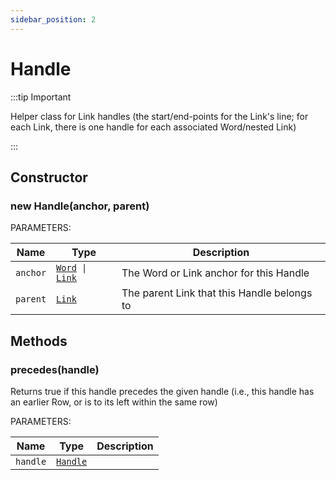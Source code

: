 ```yaml
---
sidebar_position: 2
---
```


# Handle

:::tip Important

Helper class for Link handles (the start/end-points for the Link's line; for each Link, there is one handle for each associated Word/nested Link)

:::

## Constructor

### new Handle(anchor, parent)


PARAMETERS:

<table>
    <thead>
        <tr>
            <th>Name</th>
            <th>Type</th>
            <th>Description</th>
        </tr>
    </thead>
    <tbody>
        <tr>
            <td class="name"><code>anchor</code></td>
            <td class="type"><code><a href="/docs/classes/word">Word</a> | <a href="/docs/classes/link">Link</a></code></td>
            <td class="desc">The Word or Link anchor for this Handle</td>
        </tr>
        <tr>
            <td class="name"><code>parent</code></td>
            <td class="type"><code><a href="/docs/classes/link">Link</a></code></td>
            <td class="desc">The parent Link that this Handle belongs to</td>
        </tr>
    </tbody>
</table>

## Methods

### precedes(handle)

Returns true if this handle precedes the given handle (i.e., this handle has an earlier Row, or is to its left within the same row)

PARAMETERS:

<table>
    <thead>
        <tr>
            <th>Name</th>
            <th>Type</th>
            <th>Description</th>
        </tr>
    </thead>
    <tbody>
        <tr>
            <td class="name"><code>handle</code></td>
            <td class="type"><code><a href="/docs/classes/handle">Handle</a></code></td>
            <td class="desc"></td>
        </tr>
    </tbody>
</table>
